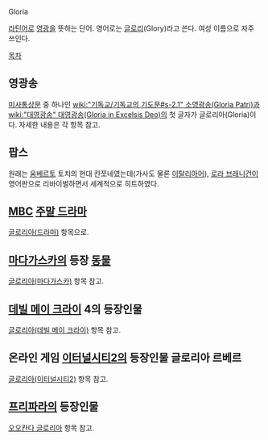 Gloria

[[라틴어]]로 [[영광]]을 뜻하는 단어. 영어로는 [[글로리]](Glory)라고 쓴다. 여성 이름으로 자주 쓰인다.

[[목차]]
== 영광송 ==
[[미사]]통상문 중 하나인 [[wiki:"기독교/기독교의 기도문#s-2.1" 소영광송(Gloria Patri)]]과 [[wiki:"대영광송" 대영광송(Gloria in Excelsis Deo)]]의 첫 글자가 글로리아(Gloria)이다. 자세한 내용은 각 항목 참고.

== 팝스 ==
원래는 [[움베르토]] 토치의 현대 칸쪼네였는데(가사도 물론 [[이탈리아]]어), [[로라 브래니건]]이 영어판으로 리바이벌하면서 세계적으로 히트하였다. 

{{{#!html
 <object width="420" height="315"><param name="movie" value="//www.youtube.com/v/355Fk8drgZE?hl=ko_KR&amp;version=3"></param><param name="allowFullScreen" value="true"></param><param name="allowscriptaccess" value="always"></param><embed src="//www.youtube.com/v/355Fk8drgZE?hl=ko_KR&amp;version=3" type="application/x-shockwave-flash" width="420" height="315" allowscriptaccess="always" allowfullscreen="true"></embed></object>
}}}


== [[문화방송|MBC]] [[주말 드라마]] ==
[[글로리아(드라마)]] 항목으로.

== [[마다가스카]]의 등장 [[동물]] ==
[[글로리아(마다가스카)]] 항목 참고.

== [[데빌 메이 크라이]] 4의 등장인물 ==

[[글로리아(데빌 메이 크라이)]] 항목 참고.

== 온라인 게임 [[이터널시티2]]의 등장인물 글로리아 르베르 ==
[[글로리아(이터널시티2)]] 항목 참고.

== [[프리파라]]의 등장인물 ==
[[오오칸다 글로리아]] 항목 참고.

